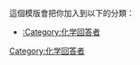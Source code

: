 {{Userbox-2
  |border-c = #000000
  |border-s = 1
  |info-c   = pink
  |info-s   = 8
  |info-fc  = #FFFF
  |id1      = [[File:Nuvola apps edu science.svg|30px]]
  |id2      = [[檔案:化學回答之四.jpg|50px]]
  |info     = <span style="color:Green"  ><big>'''{{BASEPAGENAME}}'''</big></span>已經[[Portal:化學/回答區|答對]]了<span style="color:red"  ><big>'''4'''</big></span>題[[Portal:化學/exercises|化學問題]]，太強了！</br>
}}
 <includeonly>[[Category:化学回答者|{{BASEPAGENAME}}]]</includeonly>
<noinclude>
<p style="clear: both; padding-top: 2em">
這個模版會把你加入到以下的分類：
*[[:Category:化学回答者]]
</p>
[[Category:化学回答者]]